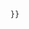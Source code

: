 {{Navbox
  | name = Template:Biochemistry membrane navs
  | title = 細胞模板索引
  | state = off
  | border = child
  | listclass = hlist

  | group1 = 描述
  |  list1 =
* [[Template:細胞結構|結構]]
** [[Template:细胞核|核]]
*** [[Template:染色体遗传学|染色體基因]]
* 胞器
** {{tsl|en|Template:Peroxisomal proteins||過氧小體}}
** [[Template:细胞骨架蛋白|細胞骨架]]
** [[Template:Centrosome|中心體]]
** [[Template:Epithelial proteins|上皮]]
** [[Template:Ciliary proteins|纖毛]]
** [[Template:线粒体蛋白质|粒線體]]
* [[Template:细胞膜|膜]]
** [[Template:其它细胞膜蛋白质|蛋白質]]
** [[Template:Cell adhesion molecules|細胞連結]]
* [[Template:膜转运|膜運輸]] 
** [[Template:离子通道|離子通道]]
** [[Template:Vesicular transport proteins|囊泡運輸]]
** {{tsl|en|Template:Solute carrier family||溶質載體}}
** {{tsl|en|Template:ABC transporters||ABC transporters}}
** [[Template:ATPase|ATPase]]
** [[Template:氧化还原驱动转运体|氧化还原驱动]]
| group2 = 疾病
|  list2 =
* 結構
** [[Template:Peroxisomal disorders|過氧小體]]
** {{tsl|en|Template:Cytoskeletal defects||細胞骨架}}
** [[Template:Ciliopathy|纖毛]]
** {{tsl|en|Template:Mitochondrial diseases||粒線體}}
** {{tsl|en|Template:Nucleus diseases||核}}
** [[Template:Scleroprotein disease|硬蛋白]]
* 膜
** [[Template:Channelopathy|離子通道]]
** [[Template:Solute carrier disorders|溶質載體]]
** {{tsl|en|Template:ATPase disorders||ATP酶}}
** [[Template:Ciliary proteins|ABC transporters]]
** {{tsl|en|Template:Other cell membrane protein disorders||其他}}
** {{tsl|en|Template:Extracellular ligand disorders||胞外配體}}
** [[Template:Cell surface receptor deficiencies|細胞表面受體]]
** [[Template:细胞内信号肽与信号蛋白缺陷|胞内信号]]
* {{tsl|en|Template:Vesicular transport protein disorders||囊泡運輸}}
* [[Template:Pore-forming toxins|成孔毒素]]
}}<!--
-->{{Namespace detect
   |main=[[Category:使用醫學導航子模板的文章]]
   |template={{#ifeq:{{SUBPAGENAME}}|sandbox|
   |[[Category:使用醫學導航子模板的模板]] }}
   }}<noinclude>
{{documentation|1=Template:Bone and cartilage navs/doc}}
</noinclude>